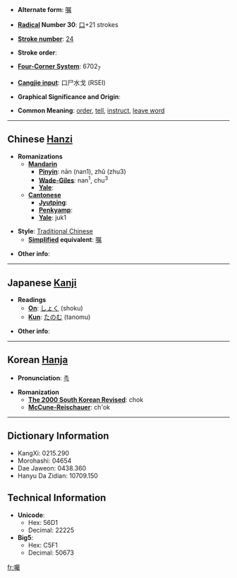 * '''Alternate form''': [[嘱]]

* '''[[Wiktionary:Chinese radical index| Radical]] Number 30''': [[Wiktionary:Chinese radical index 口|口]]+21 strokes

* '''[[Wiktionary:Chinese total strokes index|Stroke number]]''': [[Wiktionary:Chinese total strokes index 24|24]]

* '''Stroke order''': 

* '''[[Wiktionary:Chinese four corner index|Four-Corner System]]''': 6702<sub>7</sub>

* '''[[Wiktionary:Chinese Cangjie index|Cangjie input]]''': 口尸水戈 (RSEI)

* '''Graphical Significance and Origin''': 

* '''Common Meaning''': [[order]], [[tell]], [[instruct]], [[leave word]]

----

== Chinese [[Hanzi]] ==

* '''Romanizations'''
** '''[[Mandarin]]'''
*** '''[[Pinyin]]''': nān (nan1), zhǔ (zhu3)
*** '''[[Wade-Giles]]''': nan<sup>1</sup>, chu<sup>3</sup>
*** '''[[Yale]]''': 
** '''[[Cantonese]]'''
*** '''[[Jyutping]]''':
*** '''[[Penkyamp]]''': 
*** '''[[Yale]]''': juk1

* '''Style''': [[Traditional Chinese]] 
** '''[[Simplified Chinese|Simplified]] equivalent''': [[嘱]]

* '''Other info''': 

----

== Japanese [[Kanji]] ==

* '''Readings'''
** '''[[On]]''': [[しょく]] (shoku)
** '''[[Kun]]''': [[たのむ]] (tanomu)

* '''Other info''':  

----

== Korean [[Hanja]] ==

* '''Pronunciation''': [[촉]]

* '''Romanization'''
** '''[[The 2000 South Korean Revised Romanization|The 2000 South Korean Revised]]''': chok
** '''[[McCune-Reischauer]]''': ch'ok

----

== Dictionary Information ==

* KangXi: 0215.290
* Morohashi: 04654
* Dae Jaweon: 0438.360
* Hanyu Da Zidian: 10709.150

== Technical Information ==

* '''Unicode''':
** Hex: 56D1
** Decimal: 22225
* '''Big5''':
** Hex: C5F1
** Decimal: 50673

[[fr:囑]]